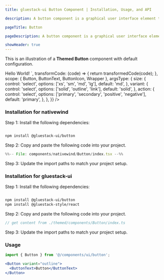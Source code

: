 ```yaml
---
title: gluestack-ui Button Component | Installation, Usage, and API

description: A button component is a graphical user interface element that enables users to act by clicking or tapping. It can be customized in size, shape, color, and behavior to fit the design of the application or website.

pageTitle: Button

pageDescription: A button component is a graphical user interface element that enables users to act by clicking or tapping. It can be customized in size, shape, color, and behavior to fit the design of the application or website.

showHeader: true
---
```



<Meta title="ui/components/Button" />




This is an illustration of a **Themed Button** component with default configuration.

<AppProvider>
  <CodePreview
    showComponentRenderer={true}
    showArgsController={true}
    metaData={{
      code: `
        <Button {...props}>
          <ButtonText>Hello World!</ButtonText>
        </Button>
      `,
      transformCode: (code) => {
        return transformedCode(code);
      },
      scope: { Button, ButtonText, ButtonIcon, Wrapper },
      argsType: {
        size: {
          control: 'select',
          options: ['xs', 'sm', 'md', 'lg'],
          default: 'md',
        },
        variant: {
          control: 'select',
          options: ['solid', 'outline', 'link'],
          default: 'solid',
        },
        action: {
          control: 'select',
          options: ['primary', 'secondary', 'positive', 'negative'],
          default: 'primary',
        },
      },
    }}
  />
</AppProvider>

<br />

### Installation for nativewind

Step 1: Install the following dependencies:

```bash

npm install @gluestack-ui/button

```

Step 2: Copy and paste the following code into your project.

```jsx
%%-- File: components/nativewind/Button/index.tsx --%%
```

Step 3: Update the import paths to match your project setup.

### Installation for gluestack-ui

Step 1: Install the following dependencies:

```bash

npm install @gluestack-ui/button
npm install @gluestack-style/react

```

Step 2: Copy and paste the following code into your project.

```jsx
// get content from ./themed/components/Button/index.ts
```

Step 3: Update the import paths to match your project setup.

### Usage

```jsx
import { Button } from '@/components/ui/button';
```

```jsx
<Button variant="outline">
  <ButtonText>Button</ButtonText>
</Button>
```

